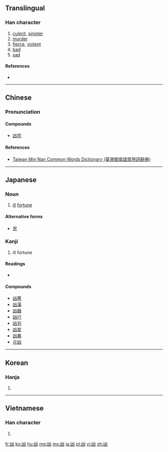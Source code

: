 {{also|兇}}
==Translingual==
{{Han etyl}}

===Han character===
{{Han char|rn=17|rad=凵|as=02|sn=4|four=2277<sub>0</sub>|canj=山大 (UK)|ids=⿶[[凵]][[㐅]]}}

# [[culprit]], [[sinister]]
# [[murder]]
# [[fierce]], [[violent]]
# [[bad]]
# [[sad]]

====References====
* {{Han ref|kx=0135.020|dkj=01803|dj=0300.280|hdz=10306.190|uh=51F6|ud=20982|bh=A4BF|bd=42175}}

----

==Chinese==
{{zh-forms}}

===Pronunciation===
{{zh-pron
|m=xiōng
|c=hung1
|h=
|mn=hiong
|w=
|mc=y
|oc=y
|ma=y|ma2=y
|cat=
}}

====Compounds====
*[[凶宅]]

====References====
*[http://twblg.dict.edu.tw/holodict_new/result_detail.jsp?n_no=592&curpage=1&sample=%E5%87%B6&radiobutton=1&querytarget=1&limit=20&pagenum=1&rowcount=6 Taiwan Min Nan Common Words Dictionary (臺灣閩南語常用詞辭典)]

----

==Japanese==

===Noun===
{{ja-noun|きょう}}

# [[ill]] [[fortune]]

====Alternative forms====
* [[兇]]

===Kanji===
{{ja-kanji|grade=c|rs=凵02}}

# ill fortune

====Readings====
* {{ja-readings|goon=[[ぐ]] (gu), [[ぐう]] (gū)|kanon=[[きょう]] (kyō)|kun=[[わるい]] (warui)}}

====Compounds====
* [[凶悪]]
* [[凶漢]]
* [[凶器]]
* [[凶行]]
* [[凶刃]]
* [[凶変]]
* [[凶暴]]
* [[元凶]]

----

==Korean==

===Hanja===
{{ko-hanja|hangeul=흉|rv=hyung|mr=hyung|y=hyung}}

# {{defn|lang=ko|sort=凵02}}

----

==Vietnamese==

===Han character===
{{vi-hantu|hung|rs=凵02}}

# {{defn|lang=vi}}

[[fr:凶]]
[[ko:凶]]
[[hu:凶]]
[[mg:凶]]
[[ms:凶]]
[[ja:凶]]
[[pl:凶]]
[[vi:凶]]
[[zh:凶]]